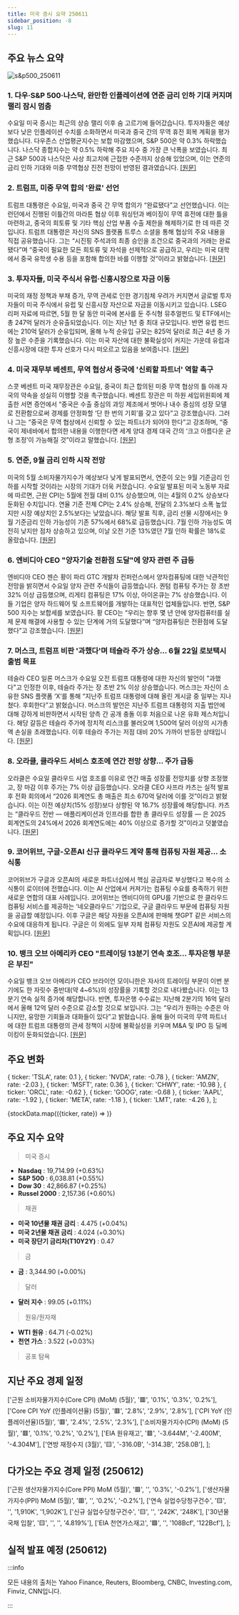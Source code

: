 ```yaml
---
title: 미국 증시 요약 250611
sidebar_position: -8
slug: 11
---
```


## 주요 뉴스 요약

![s&p500_250611](/map/250611.png)

### 1. **다우·S&P 500·나스닥, 완만한 인플레이션에 연준 금리 인하 기대 커지며 랠리 잠시 멈춤**

수요일 미국 증시는 최근의 상승 랠리 이후 숨 고르기에 들어갔습니다. 투자자들은 예상보다 낮은 인플레이션 수치를 소화하면서 미국과 중국 간의 무역 휴전 회복 계획을 평가했습니다. 다우존스 산업평균지수는 보합 마감했으며, S&P 500은 약 0.3% 하락했습니다. 나스닥 종합지수는 약 0.5% 하락해 주요 지수 중 가장 큰 낙폭을 보였습니다. 최근 S&P 500과 나스닥은 사상 최고치에 근접한 수준까지 상승해 있었으며, 이는 연준의 금리 인하 기대와 미중 무역협상 진전 전망이 반영된 결과였습니다. [[원문]](https://finance.yahoo.com/news/live/stock-market-today-dow-sp-500-nasdaq-rally-pauses-as-cool-inflation-data-boosts-fed-rate-cut-hopes-230037589.html)

### 2. **트럼프, 미중 무역 합의 '완료' 선언**

트럼프 대통령은 수요일, 미국과 중국 간 무역 합의가 “완료됐다”고 선언했습니다. 이는 런던에서 진행된 이틀간의 마라톤 협상 이후 워싱턴과 베이징이 무역 휴전에 대한 틀을 마련하고, 중국의 희토류 및 기타 핵심 산업 부품 수출 제한을 해제하기로 한 데 따른 것입니다. 트럼프 대통령은 자신의 SNS 플랫폼 트루스 소셜을 통해 협상의 주요 내용을 직접 공유했습니다. 그는 “시진핑 주석과의 최종 승인을 조건으로 중국과의 거래는 완료됐다”며 “중국이 필요한 모든 희토류 및 자석을 선제적으로 공급하고, 우리는 미국 대학에서 중국 유학생 수용 등을 포함해 합의한 바를 이행할 것”이라고 밝혔습니다. [[원문]](https://www.reuters.com/world/china/us-china-trade-talks-resume-second-day-2025-06-10/)

### 3. **투자자들, 미국 주식서 유럽·신흥시장으로 자금 이동**

미국의 재정 정책과 부채 증가, 무역 관세로 인한 경기침체 우려가 커지면서 글로벌 투자자들이 미국 주식에서 유럽 및 신흥시장 자산으로 자금을 이동시키고 있습니다. LSEG 리퍼 자료에 따르면, 5월 한 달 동안 미국에 본사를 둔 주식형 뮤추얼펀드 및 ETF에서는 총 247억 달러가 순유출되었습니다. 이는 지난 1년 중 최대 규모입니다. 반면 유럽 펀드에는 210억 달러가 순유입되며, 올해 누적 순유입 규모는 825억 달러로 최근 4년 중 가장 높은 수준을 기록했습니다. 이는 미국 자산에 대한 불확실성이 커지는 가운데 유럽과 신흥시장에 대한 투자 선호가 다시 떠오르고 있음을 보여줍니다. [[원문]](https://www.reuters.com/markets/wealth/global-markets-fundflows-2025-06-11/)

### 4. **미국 재무부 베센트, 무역 협상서 중국에 '신뢰할 파트너' 역할 촉구**

스콧 베센트 미국 재무장관은 수요일, 중국이 최근 합의된 미중 무역 협상의 틀 아래 자국의 약속을 성실히 이행할 것을 촉구했습니다. 베센트 장관은 미 하원 세입위원회에 제출한 서면 증언에서 “중국은 수출 중심의 과잉 제조에서 벗어나 내수 중심의 성장 모델로 전환함으로써 경제를 안정화할 ‘단 한 번의 기회’를 갖고 있다”고 강조했습니다. 그러나 그는 “중국은 무역 협상에서 신뢰할 수 있는 파트너가 되어야 한다”고 강조하며, “중국이 제네바에서 합의한 내용을 이행한다면 세계 양대 경제 대국 간의 ‘크고 아름다운 균형 조정’이 가능해질 것”이라고 말했습니다. [[원문]](https://www.reuters.com/world/china/us-treasurys-bessent-calls-china-be-reliable-partner-trade-negotiations-2025-06-11/)

### 5. **연준, 9월 금리 인하 시작 전망**

미국의 5월 소비자물가지수가 예상보다 낮게 발표되면서, 연준이 오는 9월 기준금리 인하를 시작할 것이라는 시장의 기대가 더욱 커졌습니다. 수요일 발표된 미국 노동부 자료에 따르면, 근원 CPI는 5월에 전월 대비 0.1% 상승했으며, 이는 4월의 0.2% 상승보다 둔화된 수치입니다. 연율 기준 전체 CPI는 2.4% 상승해, 전달의 2.3%보다 소폭 높았지만 시장 예상치인 2.5%보다는 낮았습니다. 해당 발표 직후, 금리 선물 시장에서는 9월 기준금리 인하 가능성이 기존 57%에서 68%로 급등했습니다. 7월 인하 가능성도 여전히 낮지만 점차 상승하고 있으며, 이날 오전 기준 13%였던 7월 인하 확률은 18%로 올랐습니다. [[원문]](https://www.reuters.com/business/traders-add-bets-september-start-fed-rate-cuts-2025-06-11/)

### 6. **엔비디아 CEO "양자기술 전환점 도달"에 양자 관련 주 급등**

엔비디아 CEO 젠슨 황이 파리 GTC 개발자 컨퍼런스에서 양자컴퓨팅에 대한 낙관적인 전망을 밝히면서 수요일 양자 관련 주식들이 급등했습니다. 퀀텀 컴퓨팅 주가는 장 초반 32% 이상 급등했으며, 리게티 컴퓨팅은 17% 이상, 아이온큐는 7% 상승했습니다. 이들 기업은 양자 하드웨어 및 소프트웨어를 개발하는 대표적인 업체들입니다. 반면, S&P 500 지수는 보합세를 보였습니다. 황 CEO는 “우리는 향후 몇 년 안에 양자컴퓨터를 실제 문제 해결에 사용할 수 있는 단계에 거의 도달했다”며 “양자컴퓨팅은 전환점에 도달했다”고 강조했습니다. [[원문]](https://finance.yahoo.com/news/quantum-stocks-surge-as-nvidia-ceo-says-technology-reaching-inflection-point-134729348.html)

### 7. **머스크, 트럼프 비판 '과했다'며 테슬라 주가 상승... 6월 22일 로보택시 출범 목표**

테슬라 CEO 일론 머스크가 수요일 오전 트럼프 대통령에 대한 자신의 발언이 "과했다"고 인정한 이후, 테슬라 주가는 장 초반 2% 이상 상승했습니다. 머스크는 자신이 소유한 SNS 플랫폼 ‘X’를 통해 “지난주 트럼프 대통령에 대해 올린 게시글 중 일부는 지나쳤다. 후회한다”고 밝혔습니다. 머스크의 발언은 지난주 트럼프 대통령의 지출 법안에 대해 강하게 비판하면서 시작된 양측 간 공개 충돌 이후 처음으로 나온 유화 제스처입니다. 해당 갈등은 테슬라 주가에 정치적 리스크를 불러오며 1,500억 달러 이상의 시가총액 손실을 초래했습니다. 이후 테슬라 주가는 저점 대비 20% 가까이 반등한 상태입니다. [[원문]](https://finance.yahoo.com/news/tesla-stock-rises-after-musk-says-trump-criticism-went-too-far-company-targets-june-22-for-robotaxi-launch-124507721.html)

### 8. **오라클, 클라우드 서비스 호조에 연간 전망 상향... 주가 급등**

오라클은 수요일 클라우드 사업 호조를 이유로 연간 매출 성장률 전망치를 상향 조정했고, 장 마감 이후 주가는 7% 이상 급등했습니다. 오라클 CEO 사프라 카츠는 실적 발표 후 전화 회의에서 “2026 회계연도 총 매출은 최소 670억 달러에 이를 것”이라고 밝혔습니다. 이는 이전 예상치(15% 성장)보다 상향된 약 16.7% 성장률에 해당합니다. 카츠는 “클라우드 전반 — 애플리케이션과 인프라를 합한 총 클라우드 성장률 — 은 2025 회계연도의 24%에서 2026 회계연도에는 40% 이상으로 증가할 것”이라고 덧붙였습니다. [[원문]](https://www.reuters.com/business/oracle-beats-quarterly-revenue-estimates-2025-06-11/)

### 9. **코어위브, 구글-오픈AI 신규 클라우드 계약 통해 컴퓨팅 자원 제공... 소식통**

코어위브가 구글과 오픈AI의 새로운 파트너십에서 핵심 공급자로 부상했다고 복수의 소식통이 로이터에 전했습니다. 이는 AI 산업에서 커져가는 컴퓨팅 수요를 충족하기 위한 새로운 연합의 대표 사례입니다. 코어위브는 엔비디아의 GPU를 기반으로 한 클라우드 컴퓨팅 서비스를 제공하는 ‘네오클라우드’ 기업으로, 구글 클라우드 부문에 컴퓨팅 자원을 공급할 예정입니다. 이후 구글은 해당 자원을 오픈AI에 판매해 챗GPT 같은 서비스의 수요에 대응하게 됩니다. 구글은 이 외에도 일부 자체 컴퓨팅 자원도 오픈AI에 제공할 계획입니다. [[원문]](https://www.reuters.com/business/coreweave-offer-compute-capacity-googles-new-cloud-deal-with-openai-sources-say-2025-06-11/)

### 10. **뱅크 오브 아메리카 CEO "트레이딩 13분기 연속 호조... 투자은행 부문은 부진"**

수요일 뱅크 오브 아메리카 CEO 브라이언 모이니한은 자사의 트레이딩 부문이 이번 분기에도 한 자릿수 중반대(약 4~6%)의 성장률을 기록할 것으로 내다봤습니다. 이는 13분기 연속 실적 증가에 해당합니다. 반면, 투자은행 수수료는 지난해 2분기의 16억 달러에서 올해 12억 달러 수준으로 감소할 것으로 보입니다. 그는 “우리가 원하는 수준은 아니지만, 유망한 기회들과 대화들이 있다”고 밝혔습니다. 올해 들어 미국의 무역 파트너에 대한 트럼프 대통령의 관세 정책이 시장에 불확실성을 키우며 M&A 및 IPO 등 딜메이킹이 둔화되었습니다. [[원문]](https://www.reuters.com/business/finance/bank-america-expects-markets-business-post-13th-quarter-revenue-growth-2025-06-11/)

## 주요 변화

  { ticker: 'TSLA', rate: 0.1 },
  { ticker: 'NVDA', rate: -0.78 },
  { ticker: 'AMZN', rate: -2.03 },
  { ticker: 'MSFT', rate: 0.36 },
  { ticker: 'CHWY', rate: -10.98 },
  { ticker: 'ORCL', rate: -0.62 },
  { ticker: 'GOOG', rate: -0.68 },
  { ticker: 'AAPL', rate: -1.92 },
  { ticker: 'META', rate: -1.18 },
  { ticker: 'LMT', rate: -4.26 },
];

{stockData.map(({ticker, rate}) => <StockCardMini key={ticker} ticker={ticker} rate={rate}></StockCardMini>)}

## 주요 지수 요약

> 미국 증시

- **Nasdaq** : 19,714.99 (+0.63%)
- **S&P 500** : 6,038.81 (+0.55%)
- **Dow 30** : 42,866.87 (+0.25%)
- **Russel 2000** : 2,157.36 (+0.60%)

> 채권

- **미국 10년물 채권 금리** : 4.475 (+0.04%)
- **미국 2년물 채권 금리** : 4.024 (+0.30%)
- **미국 장단기 금리차(T10Y2Y)** : 0.47

> 금

- **금** : 3,344.90 (+0.00%)

> 달러

- **달러 지수** : 99.05 (+0.11%)

> 원유/원자재

- **WTI 원유** : 64.71 (-0.02%)
- **천연 가스** : 3.522 (+0.03%)

> 공포 탐욕

<FearAndGreed fearAndGreedIndex={62} vix={16.95} vixRate={-1.22} />

## 지난 주요 경제 일정

  ['근원 소비자물가지수(Core CPI) (MoM) (5월)', '🟥', '0.1%', '0.3%', '0.2%'],
  ['Core CPI YoY (인플레이션율) (5월)', '🟥', '2.8%', '2.9%', '2.8%'],
  ['CPI YoY (인플레이션율)(5월)', '🟥', '2.4%', '2.5%', '2.3%'],
  ['소비자물가지수(CPI) (MoM) (5월)', '🟥', '0.1%', '0.2%', '0.2%'],
  ['EIA 원유재고', '🟥', '-3.644M', '-2.400M', '-4.304M'],
  ['연방 재정수지 (3월)', '🟨', '-316.0B', '-314.3B', '258.0B'],
];

<EconomicCalendar data={eventsData} />

## 다가오는 주요 경제 일정 (250612)

  ['근원 생산자물가지수(Core PPI) MoM (5월)', '🟥', '', '0.3%', '-0.2%'],
  ['생산자물가지수(PPI) MoM (5월)', '🟥', '', '0.2%', '-0.2%'],
  ['연속 실업수당청구건수', '🟨', '', '1,910K', '1,902K'],
  ['신규 실업수당청구건수', '🟨', '', '242K', '248K'],
  ['30년물 국채 입찰', '🟨', '', '', '4.819%'],
  ['EIA 천연가스재고', '🟩', '', '108Bcf', '122Bcf'],
];

<EconomicCalendar data={nextEventsData} />

## 실적 발표 예정 (250612)


<EarningsBoard stocksAMC={stocksAMC} />

:::info

모든 내용의 출처는 Yahoo Finance, Reuters, Bloomberg, CNBC, Investing.com, Finviz, CNN입니다.

:::
